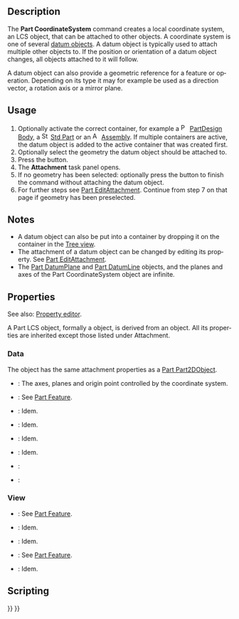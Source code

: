 <languages/>

{{Docnav/it
|[[Std_Part/it|Part]]
|[[Part_DatumPlane/it|Part Piano di riferimento]]
|[[Std_Base/it|Std Base]]
|IconL=Std_Part.svg
|IconR=Part_DatumPlane.svg
|IconC=Freecad.svg
}}

<div lang="en" dir="ltr" class="mw-content-ltr">
{{GuiCommand
|Name=Part CoordinateSystem
|Workbenches=All
|Version=1.1
|SeeAlso=[[Part_DatumPlane|Part DatumPlane]], [[Part_DatumLine|Part DatumLine]], [[Part_DatumPoint|Part DatumPoint]]
}}
</div>

<div lang="en" dir="ltr" class="mw-content-ltr">
== Description ==
</div>

<div lang="en" dir="ltr" class="mw-content-ltr">
The '''Part CoordinateSystem''' command creates a local coordinate system, an LCS object, that can be attached to other objects. A coordinate system is one of several [[Std_Base#Part_Datums|datum objects]]. A datum object is typically used to attach multiple other objects to. If the position or orientation of a datum object changes, all objects attached to it will follow.
</div>

<div lang="en" dir="ltr" class="mw-content-ltr">
A datum object can also provide a geometric reference for a feature or operation. Depending on its type it may for example be used as a direction vector, a rotation axis or a mirror plane.
</div>

<div lang="en" dir="ltr" class="mw-content-ltr">
== Usage ==
</div>

<div lang="en" dir="ltr" class="mw-content-ltr">
# Optionally activate the correct container, for example a [[Image:PartDesign_Body.svg|16px]] [[PartDesign_Body|PartDesign Body]], a [[Image:Std_Part.svg|16px]] [[Std_Part|Std Part]] or an [[Image:Assembly_CreateAssembly.svg|16px]] [[Assembly_CreateAssembly|Assembly]]. If multiple containers are active, the datum object is added to the active container that was created first.
# Optionally select the geometry the datum object should be attached to.
# Press the {{Button|[[Image:Part_CoordinateSystem.svg|16px]] [[Part_CoordinateSystem|Create coordinate system]]}} button.
# The '''Attachment''' task panel opens.
# If no geometry has been selected: optionally press the {{Button|OK}} button to finish the command without attaching the datum object.
# For further steps see [[Part_EditAttachment#Usage|Part EditAttachment]]. Continue from step 7 on that page if geometry has been preselected.
</div>

<div lang="en" dir="ltr" class="mw-content-ltr">
== Notes ==
</div>

<div lang="en" dir="ltr" class="mw-content-ltr">
* A datum object can also be put into a container by dropping it on the container in the [[Tree_view|Tree view]].
* The attachment of a datum object can be changed by editing its {{PropertyData|Map Mode}} property. See [[Part_EditAttachment#Usage|Part EditAttachment]].
* The [[Part_DatumPlane|Part DatumPlane]] and [[Part_DatumLine|Part DatumLine]] objects, and the planes and axes of the Part CoordinateSystem object are infinite.
</div>

<div lang="en" dir="ltr" class="mw-content-ltr">
== Properties ==
</div>

<div lang="en" dir="ltr" class="mw-content-ltr">
See also: [[Property_editor|Property editor]].
</div>

<div lang="en" dir="ltr" class="mw-content-ltr">
A Part LCS object, formally a {{Incode|Part::LocalCoordinateSystem}} object, is derived from an {{Incode|App::LocalCoordinateSystem}} object. All its properties are inherited except those listed under Attachment.
</div>

<div lang="en" dir="ltr" class="mw-content-ltr">
=== Data ===
</div>

<div lang="en" dir="ltr" class="mw-content-ltr">
{{Properties_Title|Attachment}}
</div>

<div lang="en" dir="ltr" class="mw-content-ltr">
The object has the same attachment properties as a [[Part_Part2DObject#Data|Part Part2DObject]].
</div>

<div lang="en" dir="ltr" class="mw-content-ltr">
{{Properties_Title|Base}}
</div>

<div lang="en" dir="ltr" class="mw-content-ltr">
* {{PropertyData|Origin Features|LinkList|hidden}}: The axes, planes and origin point controlled by the coordinate system.
* {{PropertyData|Placement|Placement}}: See [[Part_Feature#Data|Part Feature]].
* {{PropertyData|Label|String}}: Idem.
* {{PropertyData|Label2|String|hidden}}: Idem.
* {{PropertyData|Expression Engine|ExpressionEngine|hidden}}: Idem.
* {{PropertyData|Visibility|Bool|hidden}}: Idem.
* {{PropertyData|Group|LinkList}}:
* {{PropertyData|_ Group Touched|Bool|hidden}}:
</div>

<div lang="en" dir="ltr" class="mw-content-ltr">
=== View ===
</div>

<div lang="en" dir="ltr" class="mw-content-ltr">
{{Properties_Title|Display Options}}
</div>

<div lang="en" dir="ltr" class="mw-content-ltr">
* {{PropertyView|Display Mode|Enumeration}}: See [[Part_Feature#View|Part Feature]].
* {{PropertyView|Show In Tree|Bool}}: Idem.
* {{PropertyView|Visibility|Bool}}: Idem.
</div>

<div lang="en" dir="ltr" class="mw-content-ltr">
{{Properties_Title|Selection}}
</div>

<div lang="en" dir="ltr" class="mw-content-ltr">
* {{PropertyView|On Top When Selected|Enumeration}}: See [[Part_Feature#View|Part Feature]].
* {{PropertyView|Selection Style|Enumeration}}: Idem.
</div>

<div lang="en" dir="ltr" class="mw-content-ltr">
== Scripting ==
</div>

{{Code|code=
import FreeCAD as App

doc = App.newDocument()

body = doc.addObject("PartDesign::Body", "Body")
lcs = doc.addObject("Part::LocalCoordinateSystem", "LCS")
lcs.Visibility = True
body.addObjects([lcs])

orig = body.Origin
plane = next(f for f in orig.OriginFeatures if f.Role == "XZ_Plane")
lcs.AttachmentSupport = [(orig, (plane.Name + ".", ))]
lcs.AttachmentOffset = App.Placement(App.Vector(), App.Vector(1, 0, 0), 45)
lcs.MapMode = "FlatFace"

doc.recompute()
}}


{{Docnav/it
|[[Std_Part/it|Part]]
|[[Part_DatumPlane/it|Part Piano di riferimento]]
|[[Std_Base/it|Std Base]]
|IconL=Std_Part.svg
|IconR=Part_DatumPlane.svg
|IconC=Freecad.svg
}}

{{Std_Base_navi{{#translation:}}}}
{{Userdocnavi{{#translation:}}}}